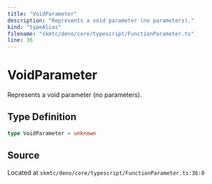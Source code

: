 ```yaml
---
title: "VoidParameter"
description: "Represents a void parameter (no parameters)."
kind: "typeAlias"
filename: "skmtc/deno/core/typescript/FunctionParameter.ts"
line: 36
---
```


# VoidParameter

Represents a void parameter (no parameters).

## Type Definition

```typescript
type VoidParameter = unknown
```

## Source

Located at `skmtc/deno/core/typescript/FunctionParameter.ts:36:0`
